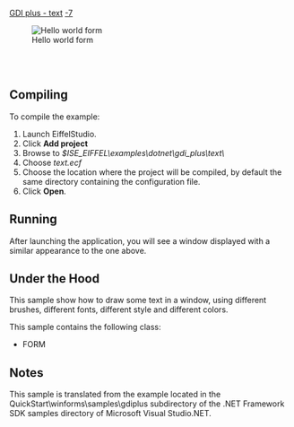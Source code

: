 [[Property:title|GDI plus - text]]
[[Property:weight|-7]]
<div> 
[[Image:text|Hello world form]]  
</div>
<br/>
<br/>


==Compiling==

To compile the example:   
# Launch EiffelStudio.
# Click '''Add project'''
# Browse to ''$ISE_EIFFEL\examples\dotnet\gdi_plus\text\''
# Choose ''text.ecf''
# Choose the location where the project will be compiled, by default the same directory containing the configuration file.
# Click '''Open'''.


==Running==

After launching the application, you will see a window displayed with a similar appearance to the one above. 



==Under the Hood==

This sample show how to draw some text in a window, using different brushes, different fonts, different style and different colors. 

This sample contains the following class:
*  <eiffel>FORM</eiffel> 

==Notes==

This sample is translated from the example located in the QuickStart\winforms\samples\gdiplus subdirectory of the .NET Framework SDK samples directory of Microsoft Visual Studio.NET. 








